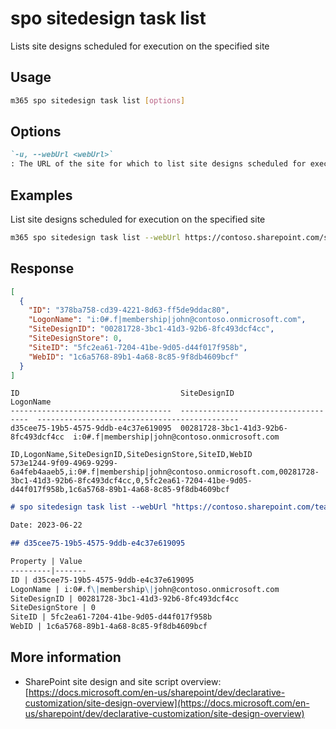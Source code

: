 
# spo sitedesign task list

Lists site designs scheduled for execution on the specified site

## Usage

```sh
m365 spo sitedesign task list [options]
```

## Options

```md definition-list
`-u, --webUrl <webUrl>`
: The URL of the site for which to list site designs scheduled for execution
```

<Global />

## Examples

List site designs scheduled for execution on the specified site

```sh
m365 spo sitedesign task list --webUrl https://contoso.sharepoint.com/sites/team-a
```

## Response

<Tabs>
  <TabItem value="JSON">

  ```json
  [
    {
      "ID": "378ba758-cd39-4221-8d63-ff5de9ddac80",
      "LogonName": "i:0#.f|membership|john@contoso.onmicrosoft.com",
      "SiteDesignID": "00281728-3bc1-41d3-92b6-8fc493dcf4cc",
      "SiteDesignStore": 0,
      "SiteID": "5fc2ea61-7204-41be-9d05-d44f017f958b",
      "WebID": "1c6a5768-89b1-4a68-8c85-9f8db4609bcf"
    }
  ]
  ```

  </TabItem>
  <TabItem value="Text">

  ```text
  ID                                    SiteDesignID                          LogonName
  ------------------------------------  ------------------------------------  ---------------------------------------------
  d35cee75-19b5-4575-9ddb-e4c37e619095  00281728-3bc1-41d3-92b6-8fc493dcf4cc  i:0#.f|membership|john@contoso.onmicrosoft.com
  ```

  </TabItem>
  <TabItem value="CSV">

  ```csv
  ID,LogonName,SiteDesignID,SiteDesignStore,SiteID,WebID
  573e1244-9f09-4969-9299-6a4feb4aaeb5,i:0#.f|membership|john@contoso.onmicrosoft.com,00281728-3bc1-41d3-92b6-8fc493dcf4cc,0,5fc2ea61-7204-41be-9d05-d44f017f958b,1c6a5768-89b1-4a68-8c85-9f8db4609bcf
  ```

  </TabItem>
  <TabItem value="Markdown">

  ```md
  # spo sitedesign task list --webUrl "https://contoso.sharepoint.com/teams/team1"

  Date: 2023-06-22

  ## d35cee75-19b5-4575-9ddb-e4c37e619095

  Property | Value
  ---------|-------
  ID | d35cee75-19b5-4575-9ddb-e4c37e619095
  LogonName | i:0#.f\|membership\|john@contoso.onmicrosoft.com
  SiteDesignID | 00281728-3bc1-41d3-92b6-8fc493dcf4cc
  SiteDesignStore | 0
  SiteID | 5fc2ea61-7204-41be-9d05-d44f017f958b
  WebID | 1c6a5768-89b1-4a68-8c85-9f8db4609bcf
  ```

  </TabItem>
</Tabs>

## More information

- SharePoint site design and site script overview: [https://docs.microsoft.com/en-us/sharepoint/dev/declarative-customization/site-design-overview](https://docs.microsoft.com/en-us/sharepoint/dev/declarative-customization/site-design-overview)
